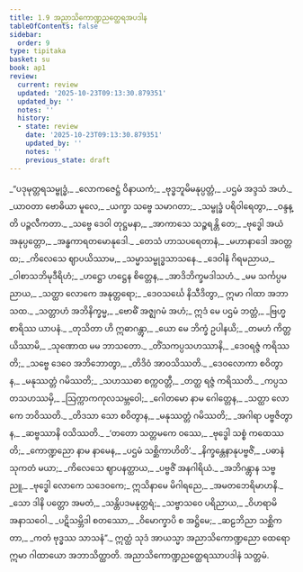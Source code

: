 ```yaml
---
title: 1.9 အညာသိကောဏ္ဍညတ္ထေရအပဒါန
tableOfContents: false
sidebar:
  order: 9
type: tipitaka
basket: su
book: ap1
review:
  current: review
  updated: '2025-10-23T09:13:30.879351'
  updated_by: ''
  notes: ''
  history:
  - state: review
    date: '2025-10-23T09:13:30.879351'
    updated_by: ''
    notes: ''
    previous_state: draft
---
```



<ReviewStatus review={frontmatter.review} showDetails={true} />

<HypothesisAnnotation frontmatter={frontmatter} />

<DynamicBreadcrumb />

<Division number="596" book="ap1" e="ch" v="20" p="52">

<Paragraph number="616" type="verses" book="ap1">
_“ပဒုမုတ္တရသမ္ဗုဒ္ဓံ,_  
_လောကဇေဋ္ဌံ ဝိနာယကံ;_  
_ဗုဒ္ဓဘူမိမနုပ္ပတ္တံ,_  
_ပဌမံ အဒ္ဒသံ အဟံ._  

</Paragraph>

</Division>
<Division number="597" book="ap1" e="ch" v="20" p="52">

<Paragraph number="617" type="verses" book="ap1">
_ယာဝတာ ဗောဓိယာ မူလေ,_  
_ယက္ခာ သဗ္ဗေ သမာဂတာ;_  
_သမ္ဗုဒ္ဓံ ပရိဝါရေတွာ,_  
_ဝန္ဒန္တိ ပဉ္ဇလီကတာ._  

</Paragraph>

</Division>
<Division number="598" book="ap1" e="ch" v="20" p="53">

<Paragraph number="618" type="verses" book="ap1">
_သဗ္ဗေ ဒေဝါ တုဋ္ဌမနာ,_  
_အာကာသေ သဉ္စရန္တိ တေ;_  
_ဗုဒ္ဓေါ အယံ အနုပ္ပတ္တော,_  
_အန္ဓကာရတမောနုဒေါ._  

</Paragraph>

</Division>
<Division number="599" book="ap1" e="ch" v="20" p="53">

<Paragraph number="619" type="verses" book="ap1">
_တေသံ ဟာသပရေတာနံ,_  
_မဟာနာဒေါ အဝတ္တထ;_  
_ကိလေသေ ဈာပယိဿာမ,_  
_သမ္မာသမ္ဗုဒ္ဓသာသနေ._  

</Paragraph>

</Division>
<Division number="600" book="ap1" e="ch" v="20" p="53">

<Paragraph number="620" type="verses" book="ap1">
_ဒေဝါနံ ဂိရမညာယ,_  
_ဝါစာသဘိမုဒီရိဟံ;_  
_ဟဋ္ဌော ဟဋ္ဌေန စိတ္တေန,_  
_အာဒိဘိက္ခမဒါသဟံ._  

</Paragraph>

</Division>
<Division number="601" book="ap1" e="ch" v="20" p="53">

<Paragraph number="621" type="verses" book="ap1">
_မမ သင်္ကပ္ပမညာယ,_  
_သတ္ထာ လောကေ အနုတ္တရော;_  
_ဒေဝသင်္ဃေ နိသီဒိတွာ,_  
ဣမာ ဂါထာ အဘာသထ._  

</Paragraph>

</Division>
<Division number="602" book="ap1" e="ch" v="20" p="53">

<Paragraph number="622" type="verses" book="ap1">
_သတ္တာဟံ အဘိနိက္ခမ္မ,_  
_ဗောဓိံ အဇ္ဈဂမံ အဟံ;_  
ဣဒံ မေ ပဌမံ ဘတ္တံ,_  
_ဗြဟ္မစာရိဿ ယာပနံ._  

</Paragraph>

</Division>
<Division number="603" book="ap1" e="ch" v="20" p="53">

<Paragraph number="623" type="verses" book="ap1">
_တုသိတာ ဟိ ဣဓာဂန္တွာ,_  
_ယော မေ ဘိက္ခံ ဥပါနယိ;_  
_တမဟံ ကိတ္တယိဿာမိ,_  
_သုဏောထ မမ ဘာသတော._  

</Paragraph>

</Division>
<Division number="604" book="ap1" e="ch" v="20" p="53">

<Paragraph number="624" type="verses" book="ap1">
_တိံသကပ္ပသဟဿာနိ,_  
_ဒေဝရဇ္ဇံ ကရိဿတိ;_  
_သဗ္ဗေ ဒေဝေ အဘိဘောတွာ,_  
_တိဒိဝံ အာဝသိဿတိ._  

</Paragraph>

</Division>
<Division number="605" book="ap1" e="ch" v="20" p="53">

<Paragraph number="625" type="verses" book="ap1">
_ဒေဝလောကာ စဝိတွာန,_  
_မနုဿတ္တံ ဂမိဿတိ;_  
_သဟဿဓာ စက္ကဝတ္တီ,_  
_တတ္ထ ရဇ္ဇံ ကရိဿတိ._  

</Paragraph>

</Division>
<Division number="606" book="ap1" e="ch" v="20" p="53">

<Paragraph number="626" type="verses" book="ap1">
_ကပ္ပသတသဟဿမှိ,_  
_ဩက္ကာကကုလသမ္ဘဝေါ;_  
_ဂေါတမော နာမ ဂေါတ္တေန,_  
_သတ္ထာ လောကေ ဘဝိဿတိ._  

</Paragraph>

</Division>
<Division number="607" book="ap1" e="ch" v="20" p="53">

<Paragraph number="627" type="verses" book="ap1">
_တိဒသာ သော စဝိတွာန,_  
_မနုဿတ္တံ ဂမိဿတိ;_  
_အဂါရာ ပဗ္ဗဇိတွာန,_  
_ဆဗ္ဗဿာနိ ဝသိဿတိ._  

</Paragraph>

</Division>
<Division number="608" book="ap1" e="ch" v="20" p="53">

<Paragraph number="628" type="verses" book="ap1">
_‘တတော သတ္တမကေ ဝဿေ,_  
_ဗုဒ္ဓေါ သစ္စံ ကထေဿတိ;_  
_ကောဏ္ဍညော နာမ နာမေန,_  
_ပဌမံ သစ္ဆိကာဟိတိ’._  

</Paragraph>

</Division>
<Division number="609" book="ap1" e="ch" v="20" p="53">

<Paragraph number="629" type="verses" book="ap1">
_နိက္ခန္တေနာနုပဗ္ဗဇိံ,_  
_ပဓာနံ သုကတံ မယာ;_  
_ကိလေသေ ဈာပနတ္ထာယ,_  
_ပဗ္ဗဇိံ အနဂါရိယံ._  

</Paragraph>

</Division>
<Division number="610" book="ap1" e="ch" v="20" p="53">

<Paragraph number="630" type="verses" book="ap1">
_အဘိဂန္တွာန သဗ္ဗညူ,_  
_ဗုဒ္ဓေါ လောကေ သဒေဝကေ;_  
ဣသိနာမေ မိဂါရညေ,_  
_အမတဘေရိမာဟနိ._  

</Paragraph>

</Division>
<Division number="611" book="ap1" e="ch" v="20" p="54">

<Paragraph number="631" type="verses" book="ap1">
_သော ဒါနိ ပတ္တော အမတံ,_  
_သန္တိပဒမနုတ္တရံ;_  
_သဗ္ဗာသဝေ ပရိညာယ,_  
_ဝိဟရာမိ အနာသဝေါ._  

</Paragraph>

</Division>
<Division number="612" book="ap1" e="ch" v="20" p="54">

<Paragraph number="632" type="verses" book="ap1">
_ပဋိသမ္ဘိဒါ စတဿော,_  
_ဝိမောက္ခာပိ စ အဋ္ဌိမေ;_  
_ဆဠဘိညာ သစ္ဆိကတာ,_  
_ကတံ ဗုဒ္ဓဿ သာသနံ”._  

</Paragraph>

<Paragraph number="633" book="ap1">
ဣတ္ထံ သုဒံ အာယသ္မာ အညာသိကောဏ္ဍညော ထေရော ဣမာ ဂါထာယော အဘာသိတ္ထာတိ.

</Paragraph>
</Division>

<Paragraph number="634" type="center" book="ap1">
အညာသိကောဏ္ဍညတ္ထေရဿာပဒါနံ သတ္တမံ.
</Paragraph>